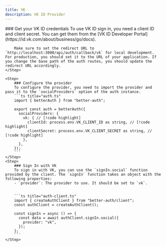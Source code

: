 ```yaml
---
title: VK
description: VK ID Provider
---
```


<Steps>
    <Step>
        ### Get your VK ID credentials
        To use VK ID sign in, you need a client ID and client secret. You can get them from the [VK ID Developer Portal](https://id.vk.com/about/business/go/docs).

        Make sure to set the redirect URL to `http://localhost:3000/api/auth/callback/vk` for local development. For production, you should set it to the URL of your application. If you change the base path of the auth routes, you should update the redirect URL accordingly.
    </Step>

    <Step>
        ### Configure the provider
        To configure the provider, you need to import the provider and pass it to the `socialProviders` option of the auth instance.
        ```ts title="auth.ts"
        import { betterAuth } from "better-auth";

        export const auth = betterAuth({
          socialProviders: {
            vk: { // [!code highlight]
              clientId: process.env.VK_CLIENT_ID as string, // [!code highlight]
              clientSecret: process.env.VK_CLIENT_SECRET as string, // [!code highlight]
            },
          },
        });
        ```
    </Step>
    <Step>
        ### Sign In with VK
        To sign in with VK, you can use the `signIn.social` function provided by the client. The `signIn` function takes an object with the following properties:
        - `provider`: The provider to use. It should be set to `vk`.


        ```ts title="auth-client.ts"
        import { createAuthClient } from "better-auth/client";
        const authClient = createAuthClient();

        const signIn = async () => {
          const data = await authClient.signIn.social({
            provider: "vk",
          });
        };
        ```
    </Step>

</Steps>
